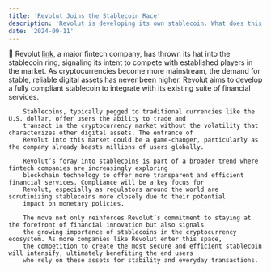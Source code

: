 ```yaml
---
title: 'Revolut Joins the Stablecoin Race'
description: 'Revolut is developing its own stablecoin. What does this mean for the stablecoin market?'
date: '2024-09-11'
---
```


📰 Revolut [link](https://www.revolut.com/en-US/), a major fintech company, has thrown its hat into the stablecoin ring, signaling its intent to 
        compete with established players in the market. As cryptocurrencies become more mainstream, the demand for stable, 
        reliable digital assets has never been higher. Revolut aims to develop a fully compliant stablecoin to integrate with 
        its existing suite of financial services.

        Stablecoins, typically pegged to traditional currencies like the U.S. dollar, offer users the ability to trade and 
        transact in the cryptocurrency market without the volatility that characterizes other digital assets. The entrance of 
        Revolut into this market could be a game-changer, particularly as the company already boasts millions of users globally.

        Revolut’s foray into stablecoins is part of a broader trend where fintech companies are increasingly exploring 
        blockchain technology to offer more transparent and efficient financial services. Compliance will be a key focus for 
        Revolut, especially as regulators around the world are scrutinizing stablecoins more closely due to their potential 
        impact on monetary policies.

        The move not only reinforces Revolut’s commitment to staying at the forefront of financial innovation but also signals 
        the growing importance of stablecoins in the cryptocurrency ecosystem. As more companies like Revolut enter this space, 
        the competition to create the most secure and efficient stablecoin will intensify, ultimately benefiting the end users 
        who rely on these assets for stability and everyday transactions.
